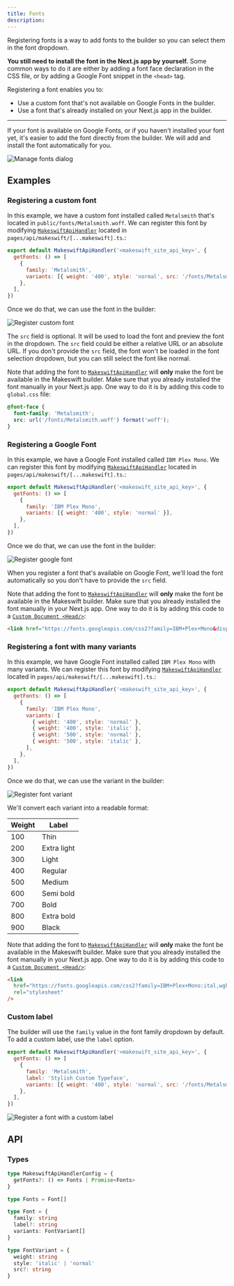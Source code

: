 ```yaml
---
title: Fonts
description:
---
```


Registering fonts is a way to add fonts to the builder so you can select them in the font dropdown.

**You still need to install the font in the Next.js app by yourself.** Some common ways to do it are either by
adding a font face declaration in the CSS file, or by adding a Google Font snippet in the `<head>` tag.

Registering a font enables you to:

- Use a custom font that's not available on Google Fonts in the builder.
- Use a font that's already installed on your Next.js app in the builder.

---

If your font is available on Google Fonts, or if you haven't installed your font yet, it's easier
to add the font directly from the builder. We will add and install the font automatically for you.

![Manage fonts dialog](../images/manage-fonts-dialog.png)

## Examples

### Registering a custom font

In this example, we have a custom font installed called `Metalsmith` that's located in `public/fonts/Metalsmith.woff`.
We can register this font by modifying [`MakeswiftApiHandler`](/guides/manual-installation#add-the-makeswift-api-handler) located in `pages/api/makeswift/[...makeswift].ts`.:

```jsx
export default MakeswiftApiHandler('<makeswift_site_api_key>', {
  getFonts: () => [
    {
      family: 'Metalsmith',
      variants: [{ weight: '400', style: 'normal', src: '/fonts/Metalsmith.woff' }],
    },
  ],
})
```

Once we do that, we can use the font in the builder:

![Register custom font](../images/register-custom-font.png)

The `src` field is optional. It will be used to load the font and preview the font in the dropdown.
The `src` field could be either a relative URL or an absolute URL. If you don't provide the `src` field, the font won't be loaded
in the font selection dropdown, but you can still select the font like normal.

Note that adding the font to [`MakeswiftApiHandler`](/guides/manual-installation#add-the-makeswift-api-handler) will **only** make
the font be available in the Makeswift builder. Make sure that you already installed
the font manually in your Next.js app. One way to do it is by adding this code to `global.css` file:

```css
@font-face {
  font-family: 'Metalsmith';
  src: url('/fonts/Metalsmith.woff') format('woff');
}
```

### Registering a Google Font

In this example, we have a Google Font installed called `IBM Plex Mono`. We can register this font by modifying
[`MakeswiftApiHandler`](/guides/manual-installation#add-the-makeswift-api-handler) located in `pages/api/makeswift/[...makeswift].ts`.:

```js
export default MakeswiftApiHandler('<makeswift_site_api_key>', {
  getFonts: () => [
    {
      family: 'IBM Plex Mono',
      variants: [{ weight: '400', style: 'normal' }],
    },
  ],
})
```

Once we do that, we can use the font in the builder:

![Register google font](../images/register-google-font.png)

When you register a font that's available on Google Font, we'll load the font automatically so you don't have to provide the `src` field.

Note that adding the font to [`MakeswiftApiHandler`](/guides/manual-installation#add-the-makeswift-api-handler) will **only** make
the font be available in the Makeswift builder. Make sure that you already installed
the font manually in your Next.js app. One way to do it is by adding this code to a [`Custom Document <Head/>`](/guides/extending-the-custom-document):

```html
<link href="https://fonts.googleapis.com/css2?family=IBM+Plex+Mono&display=swap" rel="stylesheet" />
```

### Registering a font with many variants

In this example, we have Google Font installed called `IBM Plex Mono` with many variants. We can register this font by modifying
[`MakeswiftApiHandler`](/guides/manual-installation#add-the-makeswift-api-handler) located in `pages/api/makeswift/[...makeswift].ts`.:

```js
export default MakeswiftApiHandler('<makeswift_site_api_key>', {
  getFonts: () => [
    {
      family: 'IBM Plex Mono',
      variants: [
        { weight: '400', style: 'normal' },
        { weight: '400', style: 'italic' },
        { weight: '500', style: 'normal' },
        { weight: '500', style: 'italic' },
      ],
    },
  ],
})
```

Once we do that, we can use the variant in the builder:

![Register font variant](../images/register-font-variant.png)

We'll convert each variant into a readable format:

| Weight | Label       |
| ------ | ----------- |
| 100    | Thin        |
| 200    | Extra light |
| 300    | Light       |
| 400    | Regular     |
| 500    | Medium      |
| 600    | Semi bold   |
| 700    | Bold        |
| 800    | Extra bold  |
| 900    | Black       |

Note that adding the font to [`MakeswiftApiHandler`](/guides/manual-installation#add-the-makeswift-api-handler) will **only** make
the font be available in the Makeswift builder. Make sure that you already installed
the font manually in your Next.js app. One way to do it is by adding this code to a [`Custom Document <Head/>`](/guides/extending-the-custom-document):

```html
<link
  href="https://fonts.googleapis.com/css2?family=IBM+Plex+Mono:ital,wght@0,400;0,500;1,400;1,500&display=swap"
  rel="stylesheet"
/>
```

### Custom label

The builder will use the `family` value in the font family dropdown by default. To add a custom label, use the `label` option.

```jsx
export default MakeswiftApiHandler('<makeswift_site_api_key>', {
  getFonts: () => [
    {
      family: 'Metalsmith',
      label: 'Stylish Custom Typeface',
      variants: [{ weight: '400', style: 'normal', src: '/fonts/Metalsmith.woff' }],
    },
  ],
})
```

![Register a font with a custom label](../images/register-font-custom-label.png)

## API

### Types

```ts
type MakeswiftApiHandlerConfig = {
  getFonts?: () => Fonts | Promise<Fonts>
}

type Fonts = Font[]

type Font = {
  family: string
  label?: string
  variants: FontVariant[]
}

type FontVariant = {
  weight: string
  style: 'italic' | 'normal'
  src?: string
}
```
